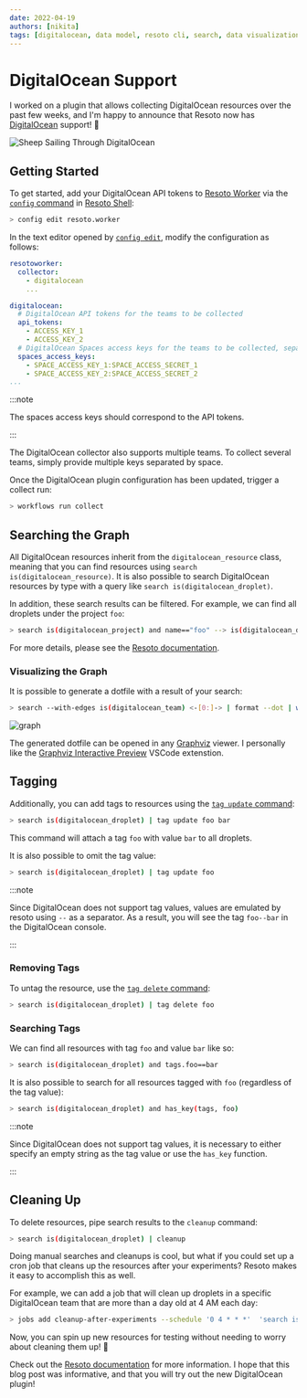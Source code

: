 ```yaml
---
date: 2022-04-19
authors: [nikita]
tags: [digitalocean, data model, resoto cli, search, data visualization, resource tagging, resource cleanup]
---
```


# DigitalOcean Support

I worked on a plugin that allows collecting DigitalOcean resources over the past few weeks, and I'm happy to announce that Resoto now has [DigitalOcean](https://digitalocean.com) support! 🌊

![Sheep Sailing Through DigitalOcean](./img/banner.png)

<!--truncate-->

## Getting Started

To get started, add your DigitalOcean API tokens to [Resoto Worker](/docs/reference/components/worker) via the [`config` command](/docs/reference/cli/setup-commands/config) in [Resoto Shell](/docs/reference/components/shell):

```bash
> config edit resoto.worker
```

In the text editor opened by [`config edit`](/docs/reference/cli/setup-commands/config/edit), modify the configuration as follows:

```yaml
resotoworker:
  collector:
    - digitalocean
    ...

digitalocean:
  # DigitalOcean API tokens for the teams to be collected
  api_tokens:
    - ACCESS_KEY_1
    - ACCESS_KEY_2
  # DigitalOcean Spaces access keys for the teams to be collected, separated by colons
  spaces_access_keys:
    - SPACE_ACCESS_KEY_1:SPACE_ACCESS_SECRET_1
    - SPACE_ACCESS_KEY_2:SPACE_ACCESS_SECRET_2
...
```

:::note

The spaces access keys should correspond to the API tokens.

:::

The DigitalOcean collector also supports multiple teams. To collect several teams, simply provide multiple keys separated by space.

Once the DigitalOcean plugin configuration has been updated, trigger a collect run:

```bash
> workflows run collect
```

<!--truncate-->

## Searching the Graph

All DigitalOcean resources inherit from the `digitalocean_resource` class, meaning that you can find resources using `search is(digitalocean_resource)`. It is also possible to search DigitalOcean resources by type with a query like `search is(​​digitalocean_droplet)`.

In addition, these search results can be filtered. For example, we can find all droplets under the project `foo`:

```bash
> search is(digitalocean_project) and name=="foo" --> is(digitalocean_droplet)
```

For more details, please see the [Resoto documentation](/docs/reference/search).

### Visualizing the Graph

It is possible to generate a dotfile with a result of your search:

```bash
> search --with-edges is(digitalocean_team) <-[0:]-> | format --dot | write out.dot
```

![graph](./img/graph.svg)

The generated dotfile can be opened in any [Graphviz](https://graphviz.org) viewer. I personally like the [Graphviz Interactive Preview](https://marketplace.visualstudio.com/items?itemName=tintinweb.graphviz-interactive-preview) VSCode extenstion.

## Tagging

Additionally, you can add tags to resources using the [`tag update` command](/docs/reference/cli/action-commands/tag/update):

```bash
> search is(digitalocean_droplet) | tag update foo bar
```

This command will attach a tag `foo` with value `bar` to all droplets.

It is also possible to omit the tag value:

```bash
> search is(digitalocean_droplet) | tag update foo
```

:::note

Since DigitalOcean does not support tag values, values are emulated by resoto using `--` as a separator. As a result, you will see the tag `foo--bar` in the DigitalOcean console.

:::

### Removing Tags

To untag the resource, use the [`tag delete` command](/docs/reference/cli/action-commands/tag/delete):

```bash
> search is(digitalocean_droplet) | tag delete foo
```

### Searching Tags

We can find all resources with tag `foo` and value `bar` like so:

```bash
> search is(digitalocean_droplet) and tags.foo==bar
```

It is also possible to search for all resources tagged with `foo` (regardless of the tag value):

```bash
> search is(digitalocean_droplet) and has_key(tags, foo)
```

:::note

Since DigitalOcean does not support tag values, it is necessary to either specify an empty string as the tag value or use the `has_key` function.

:::

## Cleaning Up

To delete resources, pipe search results to the `cleanup` command:

```bash
> search is(​​digitalocean_droplet) | cleanup
```

Doing manual searches and cleanups is cool, but what if you could set up a cron job that cleans up the resources after your experiments? Resoto makes it easy to accomplish this as well.

For example, we can add a job that will clean up droplets in a specific DigitalOcean team that are more than a day old at 4 AM each day:

```bash
> jobs add cleanup-after-experiments --schedule '0 4 * * *'  'search is(digitalocean_droplet) and /ancestors.account.reported.id=="1234567" and age > 1d | cleanup'
```

Now, you can spin up new resources for testing without needing to worry about cleaning them up! 🎉

Check out the [Resoto documentation](/docs/concepts/automation) for more information. I hope that this blog post was informative, and that you will try out the new DigitalOcean plugin!
